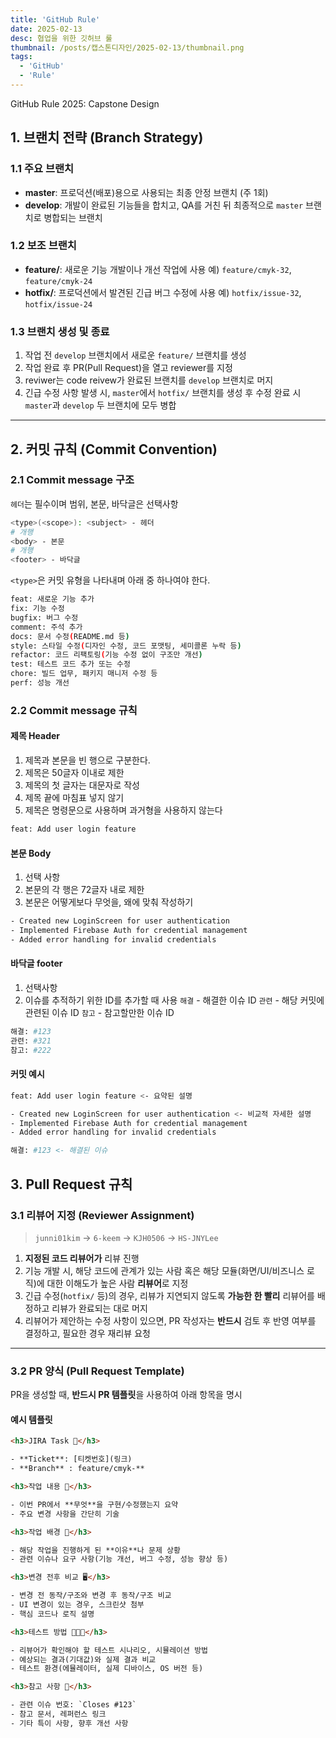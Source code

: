 ```yaml
---
title: 'GitHub Rule'
date: 2025-02-13
desc: 협업을 위한 깃허브 룰
thumbnail: /posts/캡스톤디자인/2025-02-13/thumbnail.png
tags:
  - 'GitHub'
  - 'Rule'
---
```


<Thumbnail src="/posts/캡스톤디자인/2025-02-13/thumbnail.png" />

<Callout type="warn">GitHub Rule 2025: Capstone Design</Callout>

## 1. 브랜치 전략 (Branch Strategy)

### 1.1 주요 브랜치
- **master**: 프로덕션(배포)용으로 사용되는 최종 안정 브랜치 (주 1회)
- **develop**: 개발이 완료된 기능들을 합치고, QA를 거친 뒤 최종적으로 `master` 브랜치로 병합되는 브랜치

### 1.2 보조 브랜치
- **feature/**: 새로운 기능 개발이나 개선 작업에 사용
  예) `feature/cmyk-32`, `feature/cmyk-24`
- **hotfix/**: 프로덕션에서 발견된 긴급 버그 수정에 사용
  예) `hotfix/issue-32`, `hotfix/issue-24`

### 1.3 브랜치 생성 및 종료
1. 작업 전 `develop` 브랜치에서 새로운 `feature/` 브랜치를 생성
2. 작업 완료 후 PR(Pull Request)을 열고 reviewer를 지정
3. reviwer는 code reivew가 완료된 브랜치를 `develop` 브랜치로 머지
4. 긴급 수정 사항 발생 시, `master`에서 `hotfix/` 브랜치를 생성 후 수정 완료 시 `master`과 `develop` 두 브랜치에 모두 병합

---

## 2. 커밋 규칙 (Commit Convention)

### 2.1 Commit message 구조

<Callout type="info">`헤더`는 필수이며 범위, 본문, 바닥글은 선택사항</Callout>
```bash
<type>(<scope>): <subject> - 헤더
# 개행
<body> - 본문
# 개행
<footer> - 바닥글
```
`<type>`은 커밋 유형을 나타내며 아래 중 하나여야 한다.

```bash
feat: 새로운 기능 추가
fix: 기능 수정
bugfix: 버그 수정
comment: 주석 추가
docs: 문서 수정(README.md 등)
style: 스타일 수정(디자인 수정, 코드 포맷팅, 세미콜론 누락 등)
refactor: 코드 리팩토링(기능 수정 없이 구조만 개선)
test: 테스트 코드 추가 또는 수정
chore: 빌드 업무, 패키지 매니저 수정 등
perf: 성능 개선
```

### 2.2 Commit message 규칙

#### 제목 Header

1. 제목과 본문을 빈 행으로 구분한다.
2. 제목은 50글자 이내로 제한
3. 제목의 첫 글자는 대문자로 작성
4. 제목 끝에 마침표 넣지 않기
5. 제목은 명령문으로 사용하며 과거형을 사용하지 않는다

```bash
feat: Add user login feature
```

#### 본문 Body

1. 선택 사항
2. 본문의 각 행은 72글자 내로 제한
3. 본문은 어떻게보다 무엇을, 왜에 맞춰 작성하기

```bash
- Created new LoginScreen for user authentication
- Implemented Firebase Auth for credential management
- Added error handling for invalid credentials
```

#### 바닥글 footer

1. 선택사항
2. 이슈를 추적하기 위한 ID를 추가할 때 사용
`해결` - 해결한 이슈 ID
`관련` - 해당 커밋에 관련된 이슈 ID
`참고` - 참고할만한 이슈 ID

```bash
해결: #123
관련: #321
참고: #222
```

#### 커밋 예시
```bash
feat: Add user login feature <- 요약된 설명

- Created new LoginScreen for user authentication <- 비교적 자세한 설명
- Implemented Firebase Auth for credential management
- Added error handling for invalid credentials

해결: #123 <- 해결된 이슈
```

## 3. Pull Request 규칙

### 3.1 리뷰어 지정 (Reviewer Assignment)

> `junni01kim` -> `6-keem` -> `KJH0506` -> `HS-JNYLee`

1. **지정된 코드 리뷰어가** 리뷰 진행
2. 기능 개발 시, 해당 코드에 관계가 있는 사람 혹은 해당 모듈(화면/UI/비즈니스 로직)에 대한 이해도가 높은 사람 **리뷰어**로 지정
3. 긴급 수정(`hotfix/` 등)의 경우, 리뷰가 지연되지 않도록 **가능한 한 빨리** 리뷰어를 배정하고 리뷰가 완료되는 대로 머지
4. 리뷰어가 제안하는 수정 사항이 있으면, PR 작성자는 **반드시** 검토 후 반영 여부를 결정하고, 필요한 경우 재리뷰 요청

---

### 3.2 PR 양식 (Pull Request Template)

PR을 생성할 때, **반드시 PR 템플릿**을 사용하여 아래 항목을 명시

#### 예시 템플릿

```html
<h3>JIRA Task 🔖</h3>

- **Ticket**: [티켓번호](링크)
- **Branch** : feature/cmyk-**

<h3>작업 내용 📌</h3>

- 이번 PR에서 **무엇**을 구현/수정했는지 요약
- 주요 변경 사항을 간단히 기술

<h3>작업 배경 🔎</h3>

- 해당 작업을 진행하게 된 **이유**나 문제 상황
- 관련 이슈나 요구 사항(기능 개선, 버그 수정, 성능 향상 등)

<h3>변경 전후 비교 🖥️</h3>

- 변경 전 동작/구조와 변경 후 동작/구조 비교
- UI 변경이 있는 경우, 스크린샷 첨부
- 핵심 코드나 로직 설명

<h3>테스트 방법 🧑🏻‍🔬</h3>

- 리뷰어가 확인해야 할 테스트 시나리오, 시뮬레이션 방법
- 예상되는 결과(기대값)와 실제 결과 비교
- 테스트 환경(에뮬레이터, 실제 디바이스, OS 버전 등)

<h3>참고 사항 📂</h3>

- 관련 이슈 번호: `Closes #123`
- 참고 문서, 레퍼런스 링크
- 기타 특이 사항, 향후 개선 사항
```
